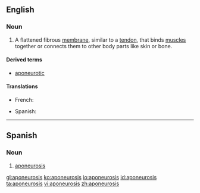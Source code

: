 ==English==

===Noun===
{{wikipedia}}
{{en-noun|aponeuroses}}

# {{context|anatomy|lang=en}} A flattened fibrous [[membrane]], similar to a [[tendon]], that binds [[muscle]]s together or connects them to other body parts like skin or bone.

====Derived terms====
* [[aponeurotic]]

====Translations====
{{trans-top|flattened fibrous membrane}}
* French: {{t+|fr|aponévrose|f}}
{{trans-mid}}
* Spanish: {{t-|es|aponeurosis|f}}
{{trans-bottom}}

----

==Spanish==

===Noun===
{{es-noun|f|aponeurosis}}

# {{context|anatomy|lang=es}} [[#English|aponeurosis]]

[[gl:aponeurosis]]
[[ko:aponeurosis]]
[[io:aponeurosis]]
[[id:aponeurosis]]
[[ta:aponeurosis]]
[[vi:aponeurosis]]
[[zh:aponeurosis]]